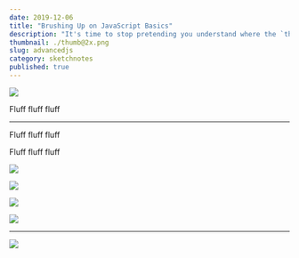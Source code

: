 ```yaml
---
date: 2019-12-06
title: "Brushing Up on JavaScript Basics"
description: "It's time to stop pretending you understand where the `this` keyword is pointing 👉👆👈👇🤷‍♀️ ?"
thumbnail: ./thumb@2x.png
slug: advancedjs
category: sketchnotes
published: true
---
```





<SketchesContainer>

 ![](https://og-image-egghead-course.now.sh/advanced-javascript-foundations)

Fluff fluff fluff

<hr />

Fluff fluff fluff

Fluff fluff fluff

![](./AdvancedJS_1@2x.png)

![](./AdvancedJS_2@2x.png)

![](./AdvancedJS_3@2x.png)

![](./AdvancedJS_4@2x.png)

---

<FullSketchnote coursename="Advanced JavaScript Fundamentals" courselink="http://bit.ly/advanjs">

![](./AdvancedJS--small.png)

</FullSketchnote>

</SketchesContainer>